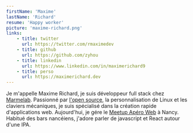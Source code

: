 ```yaml
---
firstName: 'Maxime'
lastName: 'Richard'
resume: 'Happy worker'
picture: 'maxime-richard.png'
links:
    - title: twitter
      url: https://twitter.com/rmaximedev
    - title: github
      url: https://github.com/zyhou
    - title: linkedin
      url: https://www.linkedin.com/in/maximerichard9
    - title: perso
      url: https://maximerichard.dev
---
```


Je m'appelle Maxime Richard, je suis développeur full stack chez [Marmelab](https://marmelab.com/). Passionné par [l'open source](https://github.com/zyhou/), la personnalisation de Linux et les claviers mécaniques, je suis spécialisé dans la création rapide d'applications web. Aujourd'hui, je gére le [Meetup Apéro Web](https://twitter.com/AperoWebNancy) à Nancy. Habitué des bars nancéiens, j'adore parler de javascript et React autour d'une IPA.
